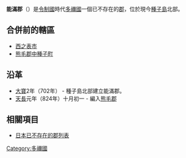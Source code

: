 {{Unreferenced|time=2013-07-08T01:48:31+00:00}}
{{日本郡 (廢除)|
| 郡 = 能滿郡
| 日文原名 = 能満郡
| 平假名 = のまぐん
| 羅馬字拼音 = Noma-gun
| 地圖=
| 廢除時間 = 824年
| 廢除理由 = 併入
| 廢除時處置 = '''能滿郡''' → [[熊毛郡_(鹿兒島縣)|熊毛郡]]
| 現在郡 = 
| 都道府縣 = 鹿兒島縣
| 編號 = 
| 町 = 1
| 村 = 
| 經度 = 
| 緯度 = 
| 註記 = 
|}}

'''能滿郡'''（{{jpn|j=能満郡|kyu=能滿郡|hg=のまぐん|rm=Noma gun|f=y}}）是[[令制國|令制國]]時代[[多禰國|多禰國]]一個已不存在的[[郡|郡]]，位於現今[[種子島|種子島]]北部。

== 合併前的轄區 ==
*[[西之表市|西之表市]]
*[[熊毛郡_(鹿兒島縣)|熊毛郡]][[中種子町|中種子町]]

== 沿革 ==
*[[大寶_(日本)|大寶]]2年（702年） - 種子島北部建立能滿郡。
*[[天長|天長]]元年（824年）十月初一 - 編入[[熊毛郡_(鹿兒島縣)|熊毛郡]]

== 相關項目 ==
*[[日本已不存在的郡列表|日本已不存在的郡列表]]

{{多禰國的郡}}

[[Category:多禰國|Category:多禰國]]